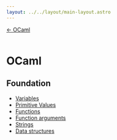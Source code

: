 ```yaml
---
layout: ../../layout/main-layout.astro
---
```

<a href="/">← OCaml </a> <br /> <br />

# OCaml

## Foundation

- [Variables](./ocaml/variables)
- [Primitive Values](./ocaml/primitive-values)
- [Functions](./ocaml/functions)
- [Function arguments](./ocaml/function-arguments)
- [Strings](./ocaml/strings)
- [Data structures](./ocaml/data-structures)
